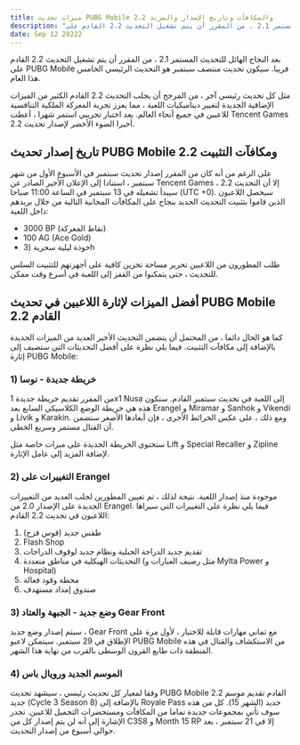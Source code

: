 ---
title: ميزات تحديث PUBG Mobile 2.2 والمكافآت وتاريخ الإصدار والمزيد
description: "بعد النجاح الهائل للتحديث المستمر 2.1 ، من المقرر أن يتم تشغيل التحديث 2.2 القادم على PUBG Mobile قريبا"
date: Sep 12 20222
---
بعد النجاح الهائل للتحديث المستمر 2.1 ، من المقرر أن يتم تشغيل التحديث 2.2 القادم على PUBG Mobile قريبا. سيكون تحديث منتصف سبتمبر هو التحديث الرئيسي الخامس هذا العام.


مثل كل تحديث رئيسي آخر ، من المرجح أن يجلب التحديث 2.2 القادم الكثير من الميزات الإضافية الجديدة لتغيير ديناميكيات اللعبة ، مما يعزز تجربة المعركة الملكية التنافسية للاعبين في جميع أنحاء العالم. بعد اختبار تجريبي استمر شهرا ، أعطت Tencent Games أخيرا الضوء الأخضر لإصدار تحديث 2.2.

تاريخ إصدار تحديث PUBG Mobile 2.2 ومكافآت التثبيت
-------------------------------------------------

على الرغم من أنه كان من المقرر إصدار تحديث سبتمبر في الأسبوع الأول من شهر سبتمبر ، استنادا إلى الإعلان الأخير الصادر عن Tencent Games ، إلا أن التحديث 2.2 سيبدأ تشغيله في 13 سبتمبر في الساعة 11:00 صباحا (UTC +0).
سيحصل اللاعبون الذين قاموا بتثبيت التحديث الجديد بنجاح على المكافآت المجانية التالية من خلال بريدهم داخل اللعبة:

*   3000 BP (نقاط المعركة)
*   100 AG (Ace Gold)
*   خوذة ليلية سحرية (3h

طلب المطورون من اللاعبين تحرير مساحة تخزين كافية على أجهزتهم للتثبيت السلس للتحديث ، حتى يتمكنوا من القفز إلى اللعبة في أسرع وقت ممكن.


أفضل الميزات لإثارة اللاعبين في تحديث PUBG Mobile 2.2 القادم
------------------------------------------------------------

كما هو الحال دائما ، من المحتمل أن يتضمن التحديث الأخير العديد من الميزات الجديدة بالإضافة إلى مكافآت التثبيت. فيما يلي نظرة على أفضل التحديثات التي ستضيف إلى إثارة PUBG Mobile:

### 1) خريطة جديدة - نوسا

من المقرر تقديم خريطة جديدة 1x1 Nusa إلى اللعبة في تحديث سبتمبر القادم. ستكون هذه هي خريطة الوضع الكلاسيكي السابع بعد Erangel و Miramar و Sanhok و Vikendi و Livik و Karakin. ومع ذلك ، على عكس الخرائط الأخرى ، فإن أبعادها الأصغر ستضمن أن القتال مستمر وسريع الخطى.

ستحتوي الخريطة الجديدة على ميزات خاصة مثل Lift و Special Recaller و Zipline لإضافة المزيد إلى عامل الإثارة.


### 2) التغييرات على Erangel

موجودة منذ إصدار اللعبة. نتيجة لذلك ، تم تعيين المطورين لجلب العديد من التغييرات الجديدة على الإصدار 2.0 من Erangel. فيما يلي نظرة على التغييرات التي سيراها اللاعبون في تحديث 2.2 القادم:

1.  طقس جديد (قوس قزح)
2.  Flash Shop
3.  تقديم جديد الدراجة الجبلية ونظام جديد لوقوف الدراجات
4.  التحديثات الهيكلية في مناطق متعددة (مثل رصيف العبارات و Mylta Power و Hospital)
5.  محطة وقود فعالة
6.  صندوق إمداد مستهدف

### 3) وضع جديد - الجبهة والعتاد Gear Front

سيتم إصدار وضع جديد ، Gear Front مع ثماني مهارات قابلة للاختيار ، لأول مرة على الإطلاق في 29 سبتمبر. سيتمكن لاعبو PUBG Mobile من الاستكشاف والقتال في هذه المنطقة ذات طابع القرون الوسطى بالقرب من نهاية هذا الشهر.

### 4) الموسم الجديد ورويال باس

وفقا لمعيار كل تحديث رئيسي ، سيشهد تحديث PUBG Mobile 2.2 القادم تقديم موسم جديد (Cycle 3 Season 8) بالإضافة إلى Royale Pass جديد (الشهر 15). كل من هذه سوف تأتي بمجموعات جديدة تماما من المكافآت ومستحضرات التجميل للاعبين. تجدر الإشارة إلى أنه لن يتم إصدار كل من C3S8 و Month 15 RP إلا في 21 سبتمبر ، بعد حوالي أسبوع من إصدار التحديث.





